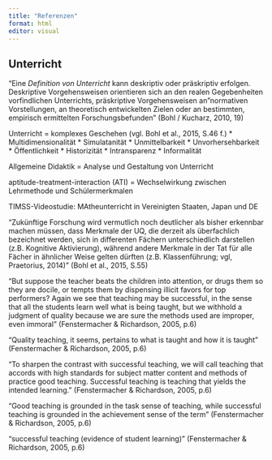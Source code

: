 ```yaml
---
title: "Referenzen"
format: html
editor: visual
---
```


## Unterricht

"Eine *Definition von Unterricht* kann deskriptiv oder präskriptiv erfolgen. Deskriptive Vorgehensweisen orientieren sich an den realen Gegebenheiten vorfindlichen Unterrichts, präskriptive Vorgehensweisen an "normativen Vorstellungen, an theoretisch entwickelten Zielen oder an bestimmten, empirisch ermittelten Forschungsbefunden" (Bohl / Kucharz, 2010, 19)

Unterricht = komplexes Geschehen (vgl. Bohl et al., 2015, S.46 f.) \* Multidimensionalität \* Simulatanität \* Unmittelbarkeit \* Unvorhersehbarkeit \* Öffentlichkeit \* Historizität \* Intransparenz \* Informalität

Allgemeine Didaktik = Analyse und Gestaltung von Unterricht

aptitude-treatment-interaction (ATI) = Wechselwirkung zwischen Lehrmethode und Schülermerkmalen

TIMSS-Videostudie: MAtheunterricht in Vereinigten Staaten, Japan und DE

"Zukünftige Forschung wird vermutlich noch deutlicher als bisher erkennbar machen müssen, dass Merkmale der UQ, die derzeit als überfachlich bezeichnet werden, sich in differenten Fächern unterschiedlich darstellen (z.B. Kognitive Aktivierung), während andere Merkmale in der Tat für alle Fächer in ähnlicher Weise gelten dürften (z.B. Klassenführung; vgl, Praetorius, 2014)" (Bohl et al., 2015, S.55)

"But suppose the teacher beats the children into
attention, or drugs them so they are docile, or tempts them by dispensing illicit favors
for top performers? Again we see that teaching may be successful, in the sense that
all the students learn well what is being taught, but we withhold a judgment of quality
because we are sure the methods used are improper, even immoral" (Fenstermacher & Richardson, 2005, p.6)

"Quality teaching, it seems, pertains to what is taught
and how it is taught" (Fenstermacher & Richardson, 2005, p.6)

"To sharpen the contrast with successful
teaching, we will call teaching that accords with high standards for subject matter content and methods of practice good teaching. Successful teaching is teaching that yields the intended learning." (Fenstermacher & Richardson, 2005, p.6)

"Good teaching is grounded in the task sense of teaching, while successful teaching is grounded in the achievement sense of the term" (Fenstermacher & Richardson, 2005, p.6)

"successful teaching (evidence of student learning)" (Fenstermacher & Richardson, 2005, p.6)

